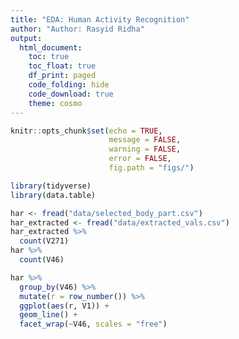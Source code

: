 ```yaml
---
title: "EDA: Human Activity Recognition"
author: "Author: Rasyid Ridha"
output: 
  html_document:
    toc: true
    toc_float: true 
    df_print: paged
    code_folding: hide
    code_download: true
    theme: cosmo
---
```


```r
knitr::opts_chunk$set(echo = TRUE,
                      message = FALSE,
                      warning = FALSE, 
                      error = FALSE,
                      fig.path = "figs/")
```

```r
library(tidyverse)
library(data.table)
```

```r
har <- fread("data/selected_body_part.csv")
har_extracted <- fread("data/extracted_vals.csv")
har_extracted %>%
  count(V271)
har %>%
  count(V46)
```

```r
har %>%
  group_by(V46) %>%
  mutate(r = row_number()) %>%
  ggplot(aes(r, V1)) +
  geom_line() +
  facet_wrap(~V46, scales = "free")
```



